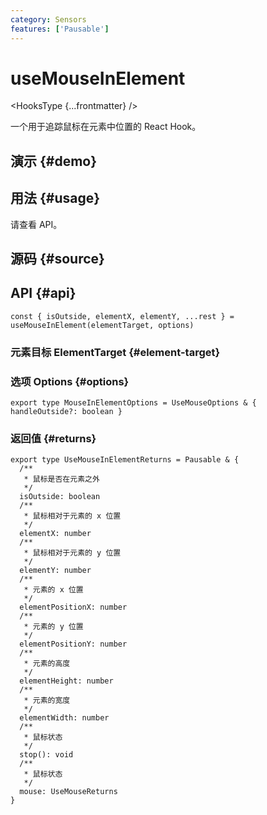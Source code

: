```yaml
---
category: Sensors
features: ['Pausable']
---
```


# useMouseInElement


<HooksType {...frontmatter} />

一个用于追踪鼠标在元素中位置的 React Hook。

## 演示 \{#demo}


<App />

## 用法 \{#usage}

请查看 API。

## 源码 \{#source}


<Source />

## API \{#api}

```tsx
const { isOutside, elementX, elementY, ...rest } = useMouseInElement(elementTarget, options)
```

### 元素目标 ElementTarget \{#element-target}


<Tip type="target" />

### 选项 Options \{#options}

```tsx
export type MouseInElementOptions = UseMouseOptions & { handleOutside?: boolean }
```

### 返回值 \{#returns}

<Tip type="pausable" />

```tsx
export type UseMouseInElementReturns = Pausable & {
  /**
   * 鼠标是否在元素之外
   */
  isOutside: boolean
  /**
   * 鼠标相对于元素的 x 位置
   */
  elementX: number
  /**
   * 鼠标相对于元素的 y 位置
   */
  elementY: number
  /**
   * 元素的 x 位置
   */
  elementPositionX: number
  /**
   * 元素的 y 位置
   */
  elementPositionY: number
  /**
   * 元素的高度
   */
  elementHeight: number
  /**
   * 元素的宽度
   */
  elementWidth: number
  /**
   * 鼠标状态
   */
  stop(): void
  /**
   * 鼠标状态
   */
  mouse: UseMouseReturns
}
```
